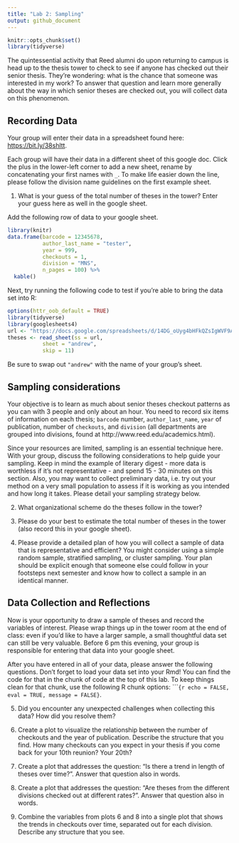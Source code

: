 ```yaml
---
title: "Lab 2: Sampling"
output: github_document
---
```


```r
knitr::opts_chunk$set()
library(tidyverse)
```

The quintessential activity that Reed alumni do upon returning to campus is head up to the thesis tower to check to see if anyone has checked out their senior thesis. They're wondering: what is the chance that someone was interested in my work? To answer that question and learn more generally about the way in which senior theses are checked out, you will collect data on this phenomenon.

## Recording Data

Your group will enter their data in a spreadsheet found here: [https://bit.ly/38shltt](https://bit.ly/38shltt).

Each group will have their data in a different sheet of this google doc. Click the plus in the lower-left corner to add a new sheet, rename by concatenating your first names with `_`. To make life easier down the line, please follow the division name guidelines on the first example sheet.

1. What is your guess of the total number of theses in the tower? Enter your guess here as well in the google sheet.

Add the following row of data to your google sheet. 

```r
library(knitr)
data.frame(barcode = 12345678,
           author_last_name = "tester",
           year = 999,
           checkouts = 1,
           division = "MNS",
           n_pages = 100) %>%
  kable()
```

Next, try running the following code to test if you're able to bring the data set into R:

```r
options(httr_oob_default = TRUE)
library(tidyverse)
library(googlesheets4)
url <- "https://docs.google.com/spreadsheets/d/14DG_oUyg4bHFkQZsIgWVF9A042lw4ft9uWVAI4yTqyY/edit?usp=sharing"
theses <- read_sheet(ss = url,
           sheet = "andrew",
           skip = 11)
```

Be sure to swap out `"andrew"` with the name of your group's sheet.

## Sampling considerations

Your objective is to learn as much about senior theses checkout patterns as you can with 3 people and only about an hour. You need to record six items of information on each thesis; `barcode` number, `author_last_name`,  `year` of publication, number of `checkouts`, and `division` (all departments are grouped into divisions, found at http://www.reed.edu/academics.html). 

Since your resources are limited, sampling is an essential technique here. With your group, discuss the following considerations to help guide your sampling. Keep in mind the example of literary digest - more data is worthless if it's not representative - and spend 15 - 30 minutes on this section. Also, you may want to collect preliminary data, i.e. try out your method on a very small population to assess if it is working as you intended and how long it takes. Please detail your sampling strategy below.

2. What organizational scheme do the theses follow in the tower?

3. Please do your best to estimate the total number of theses in the tower (also record this in your google sheet).

4. Please provide a detailed plan of how you will collect a sample of data that is representative and efficient? You might consider using a simple random sample, stratified sampling, or cluster sampling. Your plan should be explicit enough that someone else could follow in your footsteps next semester and know how to collect a sample in an identical manner.


## Data Collection and Reflections

Now is your opportunity to draw a sample of theses and record the variables of interest. Please wrap things up in the tower room at the end of class: even if you'd like to have a larger sample, a small thoughtful data set can still be very valuable. Before 6 pm this evening, your group is responsible for entering that data into your google sheet.

After you have entered in all of your data, please answer the following questions. Don't forget to load your data set into your Rmd! You can find the code for that in the chunk of code at the top of this lab. To keep things clean for that chunk, use the following R chunk options: ````{r echo = FALSE, eval = TRUE, message = FALSE}`.

5. Did you encounter any unexpected challenges when collecting this data? How did you resolve them?

6. Create a plot to visualize the relationship between the number of checkouts and the year of publication. Describe the structure that you find. How many checkouts can you expect in your thesis if you come back for your 10th reunion? Your 20th?

7. Create a plot that addresses the question: "Is there a trend in length of theses over time?". Answer that question also in words.

8. Create a plot that addresses the question: "Are theses from the different divisions checked out at different rates?". Answer that question also in words.

9. Combine the variables from plots 6 and 8 into a single plot that shows the trends in checkouts over time, separated out for each division. Describe any structure that you see.
